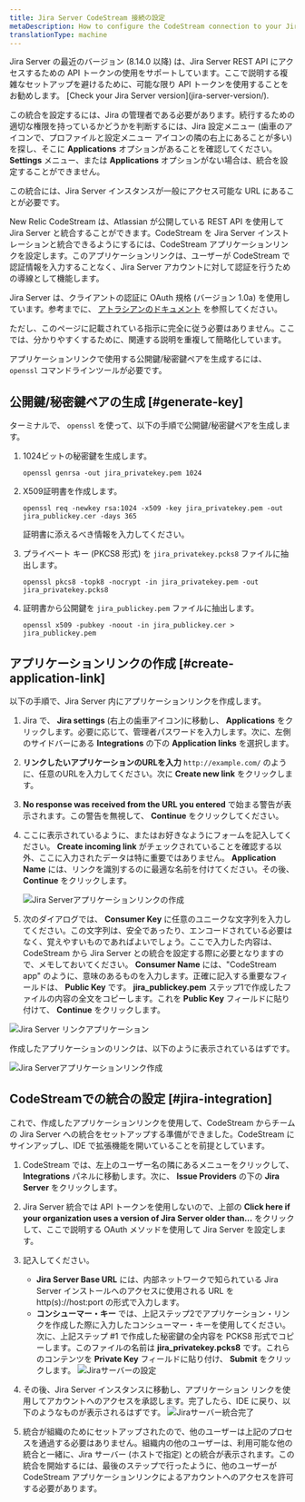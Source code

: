 ```yaml
---
title: Jira Server CodeStream 接続の設定
metaDescription: How to configure the CodeStream connection to your Jira server.
translationType: machine
---
```







<Callout variant="caution">
  Jira Server の最近のバージョン (8.14.0 以降) は、Jira Server REST API にアクセスするための API トークンの使用をサポートしています。ここで説明する複雑なセットアップを避けるために、可能な限り API トークンを使用することをお勧めします。 [Check your Jira Server version](jira-server-version/).

  この統合を設定するには、Jira の管理者である必要があります。続行するための適切な権限を持っているかどうかを判断するには、Jira 設定メニュー (歯車のアイコンで、プロファイルと設定メニュー アイコンの隣の右上にあることが多い) を探し、そこに **Applications** オプションがあることを確認してください。 **Settings** メニュー、または **Applications** オプションがない場合は、統合を設定することができません。

  この統合には、Jira Server インスタンスが一般にアクセス可能な URL にあることが必要です。
</Callout>

New Relic CodeStream は、Atlassian が公開している REST API を使用して Jira Server と統合することができます。CodeStream を Jira Server インストレーションと統合できるようにするには、CodeStream アプリケーションリンクを設定します。このアプリケーションリンクは、ユーザーが CodeStream で認証情報を入力することなく、Jira Server アカウントに対して認証を行うための導線として機能します。

Jira Server は、クライアントの認証に OAuth 規格 (バージョン 1.0a) を使用しています。参考までに、 [アトラシアンのドキュメント](https://developer.atlassian.com/server/jira/platform/oauth/) を参照してください。

ただし、このページに記載されている指示に完全に従う必要はありません。ここでは、分かりやすくするために、関連する説明を重複して簡略化しています。

アプリケーションリンクで使用する公開鍵/秘密鍵ペアを生成するには、 `openssl` コマンドラインツールが必要です。

## 公開鍵/秘密鍵ペアの生成 [#generate-key]

ターミナルで、 `openssl` を使って、以下の手順で公開鍵/秘密鍵ペアを生成します。

1. 1024ビットの秘密鍵を生成します。

   ```
   openssl genrsa -out jira_privatekey.pem 1024
   ```

2. X509証明書を作成します。

   ```
   openssl req -newkey rsa:1024 -x509 -key jira_privatekey.pem -out jira_publickey.cer -days 365
   ```

   証明書に添えるべき情報を入力してください。

3. プライベート キー (PKCS8 形式) を `jira_privatekey.pcks8` ファイルに抽出します。

   ```
   openssl pkcs8 -topk8 -nocrypt -in jira_privatekey.pem -out jira_privatekey.pcks8
   ```

4. 証明書から公開鍵を `jira_publickey.pem` ファイルに抽出します。

   ```
   openssl x509 -pubkey -noout -in jira_publickey.cer > jira_publickey.pem
   ```

## アプリケーションリンクの作成 [#create-application-link]

以下の手順で、Jira Server 内にアプリケーションリンクを作成します。

1. Jira で、 **Jira settings** (右上の歯車アイコン)に移動し、 **Applications** をクリックします。必要に応じて、管理者パスワードを入力します。次に、左側のサイドバーにある **Integrations** の下の **Application links** を選択します。

2. **リンクしたいアプリケーションのURLを入力** `http://example.com/` のように、任意のURLを入力してください。次に **Create new link** をクリックします。

3. **No response was received from the URL you entered** で始まる警告が表示されます。この警告を無視して、 **Continue** をクリックしてください。

4. ここに表示されているように、またはお好きなようにフォームを記入してください。 **Create incoming link** がチェックされていることを確認する以外、ここに入力されたデータは特に重要ではありません。 **Application Name** には、リンクを識別するのに最適な名前を付けてください。その後、 **Continue** をクリックします。

   <img
     alt="Jira Serverアプリケーションリンクの作成"
     src={createJiraServerApplicationLink1}
   />

5. 次のダイアログでは、 **Consumer Key** に任意のユニークな文字列を入力してください。この文字列は、安全であったり、エンコードされている必要はなく、覚えやすいものであればよいでしょう。ここで入力した内容は、CodeStream から Jira Server との統合を設定する際に必要となりますので、メモしておいてください。 **Consumer Name** には、"CodeStream app" のように、意味のあるものを入力します。正確に記入する重要なフィールドは、 **Public Key** です。 **jira_publickey.pem** ステップ1で作成したファイルの内容の全文をコピーします。これを **Public Key** フィールドに貼り付けて、 **Continue** をクリックします。

<img
  alt="Jira Server リンクアプリケーション"
  src={jiraServerLinkApplications1}
/>

作成したアプリケーションのリンクは、以下のように表示されているはずです。

<img
  alt="Jira Serverアプリケーションリンク作成"
  src={jiraServerApplicationLinkCreated1}
/>

## CodeStreamでの統合の設定 [#jira-integration]

これで、作成したアプリケーションリンクを使用して、CodeStream からチームの Jira Server への統合をセットアップする準備ができました。CodeStream にサインアップし、IDE で拡張機能を開いていることを前提としています。

1. CodeStream では、左上のユーザー名の隣にあるメニューをクリックして、 **Integrations** パネルに移動します。次に、 **Issue Providers** の下の **Jira Server** をクリックします。

2. Jira Server 統合では API トークンを使用しないので、上部の **Click here if your organization uses a version of Jira Server older than...** をクリックして、ここで説明する OAuth メソッドを使用して Jira Server を設定します。

3. 記入してください。

   * **Jira Server Base URL** には、内部ネットワークで知られている Jira Server インストールへのアクセスに使用される URL を http(s)://host:port の形式で入力します。
   * **コンシューマー・キー** では、上記ステップ2でアプリケーション・リンクを作成した際に入力したコンシューマー・キーを使用してください。次に、上記ステップ #1 で作成した秘密鍵の全内容を PCKS8 形式でコピーします。このファイルの名前は **jira_privatekey.pcks8** です。これらのコンテンツを **Private Key** フィールドに貼り付け、 **Submit** をクリックします。 <img
       alt="Jiraサーバーの設定"
       src={configureJiraServer1}
     />

4. その後、Jira Server インスタンスに移動し、アプリケーション リンクを使用してアカウントへのアクセスを承認します。完了したら、IDE に戻り、以下のようなものが表示されるはずです。 <img
     alt="Jiraサーバー統合完了"
     src={completedJiraServerIntegration1}
   />

5. 統合が組織のためにセットアップされたので、他のユーザーは上記のプロセスを通過する必要はありません。組織内の他のユーザーは、利用可能な他の統合と一緒に、Jira サーバー (ホストで指定) との統合が表示されます。この統合を開始するには、最後のステップで行ったように、他のユーザーが CodeStream アプリケーションリンクによるアカウントへのアクセスを許可する必要があります。
